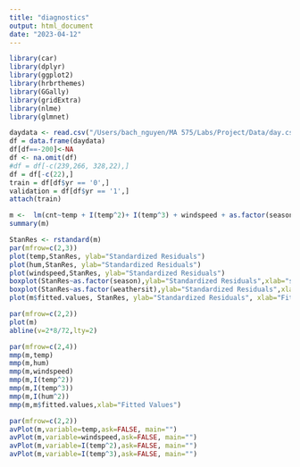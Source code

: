 ```yaml
---
title: "diagnostics"
output: html_document
date: "2023-04-12"
---
```


```r
library(car)
library(dplyr)
library(ggplot2)
library(hrbrthemes)
library(GGally)
library(gridExtra)
library(nlme)
library(glmnet)
```

```r
daydata <- read.csv("/Users/bach_nguyen/MA 575/Labs/Project/Data/day.csv",header=TRUE)
df = data.frame(daydata)
df[df==-200]<-NA
df <- na.omit(df)
#df = df[-c(239,266, 328,22),]
df = df[-c(22),]
train = df[df$yr == '0',]
validation = df[df$yr == '1',]
attach(train)
```

```r
m <-  lm(cnt~temp + I(temp^2)+ I(temp^3) + windspeed + as.factor(season) + as.factor(weathersit))
summary(m)
```


```r
StanRes <- rstandard(m)
par(mfrow=c(2,3))
plot(temp,StanRes, ylab="Standardized Residuals")
plot(hum,StanRes, ylab="Standardized Residuals")
plot(windspeed,StanRes, ylab="Standardized Residuals")
boxplot(StanRes~as.factor(season),ylab="Standardized Residuals",xlab="season")
boxplot(StanRes~as.factor(weathersit),ylab="Standardized Residuals",xlab="weathersit")
plot(m$fitted.values, StanRes, ylab="Standardized Residuals", xlab="Fitted values")
```
```r
par(mfrow=c(2,2))
plot(m)
abline(v=2*8/72,lty=2)
```
```r
par(mfrow=c(2,4))
mmp(m,temp)
mmp(m,hum)
mmp(m,windspeed)
mmp(m,I(temp^2))
mmp(m,I(temp^3))
mmp(m,I(hum^2))
mmp(m,m$fitted.values,xlab="Fitted Values")
```
```r
par(mfrow=c(2,2))
avPlot(m,variable=temp,ask=FALSE, main="")
avPlot(m,variable=windspeed,ask=FALSE, main="")
avPlot(m,variable=I(temp^2),ask=FALSE, main="")
avPlot(m,variable=I(temp^3),ask=FALSE, main="")
```

